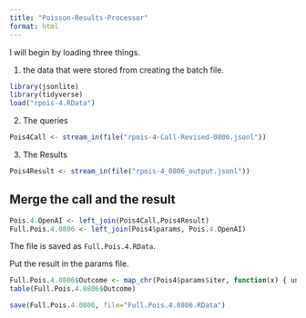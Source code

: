 ```yaml
---
title: "Poisson-Results-Processor"
format: html
---
```


I will begin by loading three things.  

1. the data that were stored from creating the batch file.

```r
library(jsonlite)
library(tidyverse)
load("rpois-4.RData")
```

2. The queries

```r
Pois4Call <- stream_in(file("rpois-4-Call-Revised-0806.jsonl"))
```

3. The Results

```r
Pois4Result <- stream_in(file("rpois-4_0806_output.jsonl"))
```

## Merge the call and the result

```r
Pois.4.OpenAI <- left_join(Pois4Call,Pois4Result)
Full.Pois.4.0806 <- left_join(Pois4$params, Pois.4.OpenAI)
```

The file is saved as `Full.Pois.4.RData`.

Put the result in the params file.

```r
Full.Pois.4.0806$Outcome <- map_chr(Pois4$params$iter, function(x) { unlist(Pois4Result$response$body$choices[[x]][[2]][2]) })
table(Full.Pois.4.0806$Outcome)
```

```r
save(Full.Pois.4.0806, file="Full.Pois.4.0806.RData")
```

